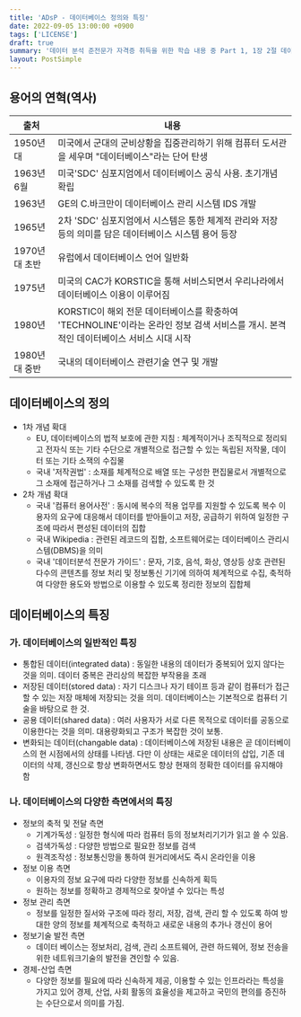 ```yaml
---
title: 'ADsP - 데이터베이스 정의와 특징'
date: 2022-09-05 13:00:00 +0900
tags: ['LICENSE']
draft: true
summary: '데이터 분석 준전문가 자격증 취득을 위한 학습 내용 중 Part 1, 1장 2절 데이터베이스 정의와 특징 챕터 정리 내용'
layout: PostSimple
---
```


## 용어의 연혁(역사)

|출처|내용|
|---|---|
|1950년대|미국에서 군대의 군비상황을 집중관리하기 위해 컴퓨터 도서관을 세우며 "데이터베이스"라는 단어 탄생|
|1963년 6월|미국'SDC' 심포지엄에서 데이터베이스 공식 사용. 초기개념 확립|
|1963년|GE의 C.바크만이 데이터베이스 관리 시스템 IDS 개발|
|1965년|2차 'SDC' 심포지엄에서 시스템은 통한 체계적 관리와 저장 등의 의미를 담은 데이터베이스 시스템 용어 등장|
|1970년대 초반|유럽에서 데이터베이스 언어 일반화|
|1975년|미국의 CAC가 KORSTIC을 통해 서비스되면서 우리나라에서 데이터베이스 이용이 이루어짐|
|1980년|KORSTIC이 해외 전문 데이터베이스를 확충하여 'TECHNOLINE'이라는 온라인 정보 검색 서비스를 개시. 본격적인 데이터베이스 서비스 시대 시작|
|1980년대 중반|국내의 데이터베이스 관련기술 연구 및 개발|

## 데이터베이스의 정의

- 1차 개념 확대
  - EU, 데이터베이스의 법적 보호에 관한 지침 : 체계적이거나 조직적으로 정리되고 전자식 또는 기타 수단으로 개별적으로 접근할 수 있는 독립된 저작물, 데이터 또는 기타 소잭의 수집물
  - 국내 '저작권법' : 소재를 체계적으로 배열 또는 구성한 편집물로서 개별적으로 그 소재에 접근하거나 그 소재를 검색할 수 있도록 한 것
- 2차 개념 확대
  - 국내 '컴퓨터 용어사전' : 동시에 복수의 적용 업무를 지원할 수 있도록 복수 이용자의 요구에 대응해서 데이터를 받아들이고 저장, 공급하기 위하여 일정한 구조에 따라서 편성된 데이터의 집합
  - 국내 Wikipedia : 관련된 레코드의 집합, 소프트웨어로는 데이터베이스 관리시스템(DBMS)을 의미
  - 국내 '데이터분석 전문가 가이드' : 문자, 기호, 음석, 화상, 영상등 상호 관련된 다수의 콘텐츠를 정보 처리 및 정보통신 기기에 의하여 체계적으로 수집, 축적하여 다양한 용도와 방법으로 이용할 수 있도록 정리한 정보의 집합체

## 데이터베이스의 특징

### 가. 데이터베이스의 일반적인 특징

- 통합된 데이터(integrated data) : 동일한 내용의 데이터가 중복되어 있지 않다는 것을 의미. 데이터 중복은 관리상의 복잡한 부작용을 초래
- 저장된 데이터(stored data) : 자기 디스크나 자기 테이프 등과 같이 컴퓨터가 접근할 수 있는 저장 매체에 저장되는 것을 의미. 데이터베이스는 기본적으로 컴퓨터 기술을 바탕으로 한 것.
- 공용 데이터(shared data) : 여러 사용자가 서로 다른 목적으로 데이터를 공동으로 이용한다는 것을 의미. 대용량화되고 구조가 복잡한 것이 보통.
- 변화되는 데이터(changable data) : 데이터베이스에 저장된 내용은 곧 데이터베이스의 현 시점에서의 상태를 나타냄. 다만 이 상태는 새로운 데이터의 삽입, 기존 데이터의 삭제, 갱신으로 항상 변화하면서도 항상 현재의 정확한 데이터를 유지해야 함

### 나. 데이터베이스의 다양한 측면에서의 특징

- 정보의 축적 및 전달 측면
  - 기계가독성 : 일정한 형식에 따라 컴퓨터 등의 정보처리기기가 읽고 쓸 수 있음.
  - 검색가독성 : 다양한 방법으로 필요한 정보를 검색
  - 원격조작성 : 정보통신망을 통하여 원거리에서도 즉시 온라인을 이용
- 정보 이용 측면
  - 이용자의 정보 요구에 따라 다양한 정보를 신속하게 획득
  - 원하는 정보를 정확하고 경제적으로 찾아낼 수 있다는 특성
- 정보 관리 측면
  - 정보를 일정한 질서와 구조에 따라 정리, 저장, 검색, 관리 할 수 있도록 하여 방대한 양의 정보를 체계적으로 축적하고 새로운 내용의 추가나 갱신이 용어
- 정보기술 발전 측면
  - 데이터 베이스는 정보처리, 검색, 관리 소프트웨어, 관련 하드웨어, 정보 전송을 위한 네트워크기술의 발전을 견인할 수 있음.
- 경제-산업 측면
  - 다양한 정보를 필요에 따라 신속하게 제공, 이용할 수 있는 인프라라는 특성을 가지고 있어 경제, 산업, 사회 활동의 효율성을 제고하고 국민의 편의를 증진하는 수단으로서 의미를 가짐.